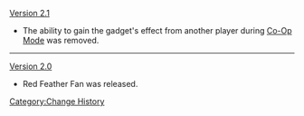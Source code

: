 [[Version 2.1]]
*The ability to gain the gadget's effect from another player during [[Co-Op Mode]] was removed.
----
[[Version 2.0]]
*Red Feather Fan was released.
<noinclude>[[Category:Change History]]</noinclude>